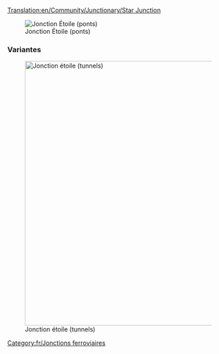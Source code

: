[[Translation:en/Community/Junctionary/Star Junction]]

{{fr/Menu de Croisements}}

[[File:en/Star junction.png|none|frame|Jonction Étoile (ponts)]]

{{fr/Critère de jonction|Modéré|2|2|2|0|1|1|0|1|0|0|0||Les trains en panne n'affectent qu'une voie.|
*Gère un grand nombre de trains à la fois
*Certaines branches sont plus courtes que d'autres, ce qui peut faire attendre certains trains sans raison
'''Conseils'''
*Commencez par construire les ponts ou les tunnels
*Retaillez pour que chaque branche soit assez longue pour contenir un train complet
*Faites-le plus petit. Vous économiserez une case sous les ponts
*Utilisez une combinaison de ponts et de tunnels pour garder les longueurs de ponts et de tunnels de 3 cases (y compris les entrées)
*Zone: 14 x 14
}}



===Variantes===
[[File:en/Star junction 2.png|none|thumb|600px|Jonction étoile (tunnels)]]

[[Category:fr/Jonctions ferroviaires]]